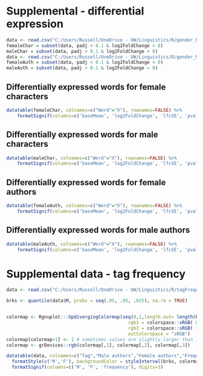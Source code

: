 # Supplemental - differential expression

```R
data <- read.csv("C:/Users/Russell/OneDrive - UW/Linguistics/R/gender_M_vs_F_char_large.csv")
femaleChar = subset(data, padj < 0.1 & log2FoldChange < 0)
maleChar = subset(data, padj < 0.1 & log2FoldChange > 0)
data <- read.csv("C:/Users/Russell/OneDrive - UW/Linguistics/R/gender_M_vs_F.csv")
femaleAuth = subset(data, padj < 0.1 & log2FoldChange < 0)
maleAuth = subset(data, padj < 0.1 & log2FoldChange > 0)
```

## Differentially expressed words for female characters
```R

datatable(femaleChar, colnames=c("Word"="X"), rownames=FALSE) %>%
    formatSignif(columns=c('baseMean', 'log2FoldChange', 'lfcSE', 'pvalue', 'padj'), digits=3)
```

## Differentially expressed words for male characters
```R
datatable(maleChar, colnames=c("Word"="X"), rownames=FALSE) %>%
    formatSignif(columns=c('baseMean', 'log2FoldChange', 'lfcSE', 'pvalue', 'padj'), digits=3)
```

## Differentially expressed words for female authors
```R

datatable(femaleAuth, colnames=c("Word"="X"), rownames=FALSE) %>%
    formatSignif(columns=c('baseMean', 'log2FoldChange', 'lfcSE', 'pvalue', 'padj'), digits=3)
```

## Differentially expressed words for male authors
```R

datatable(maleAuth, colnames=c("Word"="X"), rownames=FALSE) %>%
    formatSignif(columns=c('baseMean', 'log2FoldChange', 'lfcSE', 'pvalue', 'padj'), digits=3)
```

# Supplemental data - tag frequency

```R
data <- read.csv("C:/Users/Russell/OneDrive - UW/Linguistics/R/tagFrequency.csv")

brks <- quantile(data$M, probs = seq(.05, .95, .025), na.rm = TRUE)


colormap <- Rgnuplot:::GpdivergingColormap(seq(0,1,length.out= length(brks)+1),
                                             rgb1 = colorspace::sRGB( 0, .6, 1),
                                             rgb2 = colorspace::sRGB( 1, .3, 0),
                                             outColorspace = "sRGB")
colormap[colormap>1] <- 1 # sometimes values are slightly larger than 1
colormap <- grDevices::rgb(colormap[,1], colormap[,2], colormap[,3])

datatable(data, colnames=c("Tag","Male authors","Female authors","Frequency"), rownames=FALSE) %>% 
  formatStyle(c('M','F'), backgroundColor = styleInterval(brks, colormap), color = 'black') %>% 
  formatSignif(columns=c('M', 'F', 'frequency'), digits=3)
```
